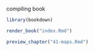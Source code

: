 compiling book

```r
library(bookdown)
```

```r
render_book("index.Rmd")
```


```r
preview_chapter("41-maps.Rmd")
```

